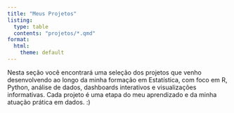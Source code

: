 ```yaml
---
title: "Meus Projetos"
listing:
  type: table
  contents: "projetos/*.qmd"
format:
  html:
    theme: default 
---
```


Nesta seção você encontrará uma seleção dos projetos que venho desenvolvendo ao longo da minha formação em Estatística, com foco em R, Python, análise de dados, dashboards interativos e visualizações informativas. Cada projeto é uma etapa do meu aprendizado e da minha atuação prática em dados. :)
 

